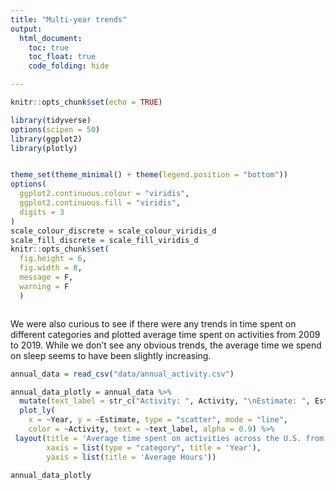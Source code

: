 ```yaml
---
title: "Multi-year trends"
output: 
  html_document:
    toc: true
    toc_float: true
    code_folding: hide

---
```


```r
knitr::opts_chunk$set(echo = TRUE)

library(tidyverse)
options(scipen = 50)
library(ggplot2)
library(plotly)


theme_set(theme_minimal() + theme(legend.position = "bottom"))
options(
  ggplot2.continuous.colour = "viridis",
  ggplot2.continuous.fill = "viridis",
  digits = 3
)
scale_colour_discrete = scale_colour_viridis_d
scale_fill_discrete = scale_fill_viridis_d 
knitr::opts_chunk$set(
  fig.height = 6,
  fig.width = 8,
  message = F,
  warning = F 
  )



```

We were also curious to see if there were any trends in time spent on different categories and plotted average time spent on activities from 2009 to 2019. While we don't see any obvious trends, the average time we spend on sleep seems to have been slightly increasing. 

```r

annual_data = read_csv("data/annual_activity.csv") 

annual_data_plotly = annual_data %>% 
  mutate(text_label = str_c("Activity: ", Activity, "\nEstimate: ", Estimate, "\nYear: ", Year)) %>%
  plot_ly(
    x = ~Year, y = ~Estimate, type = "scatter", mode = "line",
    color = ~Activity, text = ~text_label, alpha = 0.9) %>%
 layout(title = 'Average time spent on activities across the U.S. from 2009-2019', 
        xaxis = list(type = "category", title = 'Year'), 
        yaxis = list(title = 'Average Hours'))


```

```r
annual_data_plotly
```



